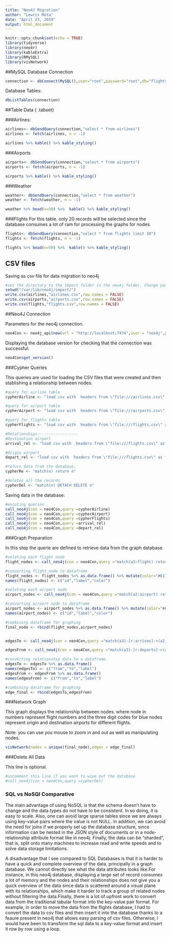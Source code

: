 ```yaml
---
title: "Neo4J Migration"
author: "Lewris Mota"
date: "April 23, 2019"
output: html_document
---
```


```r
knitr::opts_chunk$set(echo = TRUE)
library(tidyverse)
library(neo4r)
library(kableExtra)
library(RMySQL)
library(visNetwork)
```


##MySQL Database Connection
```r
connection <- dbConnect(MySQL(),user="root",password="root",db="flights",host="127.0.0.1")
```

Database Tables:
```r
dbListTables(connection)
```

##Table Data { .tabset}

###Airlines:
```r
airlines<- dbSendQuery(connection,"select * from airlines")
airlines <- fetch(airlines, n = -1)
```


```r
airlines %>% kable() %>% kable_styling()
```
###Airports

```r
airports<- dbSendQuery(connection,"select * from airports")
airports <- fetch(airports, n = -1)
```



```r
airports %>% kable() %>% kable_styling()
```

###Weather
```r
weather<- dbSendQuery(connection,"select * from weather")
weather <- fetch(weather, n = -1)
```


```r
weather %>% head(n=50) %>%  kable() %>% kable_styling()
```

###Flights
For this table. only 20 records will be selected since the database consumes a lot of ram for processing the graphs for nodes.
```r
flights<- dbSendQuery(connection,"select * from flights limit 20")
flights <- fetch(flights, n = -1)
```


```r
flights %>% head(n=50) %>%  kable() %>% kable_styling()
```
## CSV files 

Saving as csv file for data migration to neo4j
```r
#set the directory to the import folder in the neo4j folder. Change your path depending of your operating system.In this case, I am using a linux environment.
setwd("/var/lib/neo4j/import/")
write.csv(airlines,"airlines.csv",row.names = FALSE)
write.csv(airports,"airports.csv",row.names = FALSE)
write.csv(flights,"flights.csv",row.names = FALSE)

```


##Neo4J Connection

Parameters for the neo4j connection.
```r
neo4Con <- neo4j_api$new(url = "http://localhost:7474",user = "neo4j",password = "root")

```

Displaying the database version for checking that the connection was successful.
```r
neo4Con$get_version()
```

###Cypher Queries

This queries are used for loading the CSV files that were created and then stablishing a relationship between nodes.

```r
#query for airline table
cypherAirline <- "load csv with  headers from \"file:///airlines.csv\" as airline create(a1:Carrier {carrier:airline.carrier,name:airline.name})"

#query for airport table
cypherAirport <- "load csv with  headers from \"file:///airports.csv\" as airport create(a2:airport {airport_name:airport.name,latitude:airport.lat,longitude:airport.lon,code:airport.faa})"

#query for flights table
cypherFlights <- "load csv with  headers from \"file:///flights.csv\" as flight create(a3:flight {flight_no:flight.flight,carrier:flight.carrier,origin:flight.origin,destination:flight.dest,year:flight.year,month:flight.month,day:flight.day,departure_time:flight.dep_time,arrival_time:flight.arr_time})"

#Relationships------------------
#Destination airport
arrival_rel <- "load csv with  headers from \"file:///flights.csv\" as flight match(a3:flight{flight_no:flight.flight}),(a2:airport{code:flight.dest}) create (a3)-[rel:arrives]->(a2) "

#Origin airport
depart_rel <- "load csv with  headers from \"file:///flights.csv\" as flight match(a3:flight{flight_no:flight.flight}),(a2:airport{code:flight.origin}) create (a3)-[rel:departs]->(a2) "

#return data from the database.
cypherRe <- "match(n) return n"

#deletes all the records.
cypherDel <- "match(n) DETACH DELETE n"

```

Saving data in the database:
```r
#excuting queries
call_neo4j(con = neo4Con,query =cypherAirline)
call_neo4j(con = neo4Con,query =cypherAirport)
call_neo4j(con = neo4Con,query =cypherFlights)
call_neo4j(con = neo4Con,query =arrival_rel)
call_neo4j(con = neo4Con,query =depart_rel)


```


###Graph Preparation

In this step the querie are defined to retrieve data from the graph database.
```r
#seleting each flight node
flight_nodes <- call_neo4j(con = neo4Con,query ="match(a3:flight) return a3.flight_no as id,a3.flight_no as label") 

#converting flight node to dataframe
flight_nodes <- flight_nodes %>% as.data.frame() %>% mutate(color="#E17575")
names(flight_nodes) <- c("id","label","color")

#seleting each airport node
airport_nodes <- call_neo4j(con = neo4Con,query ="match(a2:airport) return a2.code as code, a2.code as label")

#converting airport node to dataframe
airport_nodes <- airport_nodes %>% as.data.frame() %>% mutate(color="#685EEF")
names(airport_nodes) <- c("id","label","color")

#combining dataframe for graphing
final_node <- rbind(flight_nodes,airport_nodes)


edgesTo <- call_neo4j(con = neo4Con,query ="match(a3)-[r:arrives]->(a2) return a3.flight_no as from,a3.destination as to, type(r) as label")

edgesFrom <- call_neo4j(con = neo4Con,query ="match(a3)-[r:departs]->(a2) return a3.flight_no as from,a3.origin as to, type(r) as label")

#converting relationship data to a dataframe.
edgesTo <- edgesTo %>% as.data.frame() 
names(edgesTo) <- c("from","to","label")
edgesFrom <- edgesFrom %>% as.data.frame() 
names(edgesFrom) <- c("from","to","label") 

#combining dataframe for graphing
edge_final <- rbind(edgesTo,edgesFrom)

```

###Network Graph

This graph displays the relationship between nodes. where node in numbers represent flight numbers and the three digit codes for blue nodes represent origin and destination airports for different flights.

Note: you can use you mouse to zoom in and out as well as manipulating nodes.
```r

visNetwork(nodes = unique(final_node),edges = edge_final)

```


###Delete All Data


This line is optional.
```r
#uncomment this line if you want to wipe out the database
#call_neo4j(con = neo4Con,query =cypherDel)

```
### SQL vs NoSQl Comparative

The main advantage of using NoSQL is that the schema doesn’t have to change and the data types do not have to be consistent. In so doing, it is easy to scale. Also, one can avoid large sparse tables since we are always using key-value pairs where the value is not NULL. In addition, we can avoid the need for joins if we properly set up the database structure, since information can be nested in the JSON style of documents or in a node-relationship attribute format like in neo4j. Finally, the data can be “sharded”, that is, split onto many machines to increase read and write speeds and to solve data storage limitations. 

A disadvantage that I see compared to SQL Databases is that it is harder to have a quick and complete overview of the data, principally in a graph database. We cannot directly see what the data attributes looks like.For instance, in this neo4j database, displaying a large set of record consumes a lot of memory and the nodes and their relationships does not give you a quick overview of the data since data is scattered around a visual plane with its relationships, which make it harder to track a group of related nodes without filtering the data.Finally, there is a lot of upfront work to convert data from the traditional tabular format into the key-value pair format. For example, in order to move the data from the flights database, I had to convert the data to csv files and then insert it into the database thanks to a feaure present in neo4j that allows easy parsing of csv files. Otherwise, I would have been to transform the sql data to a key-value format and insert it row by row using a loop.
